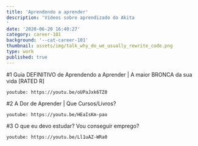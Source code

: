 ```yaml
---
title: 'Aprendendo a aprender'
description: 'Vídeos sobre aprendizado do Akita
'
date: '2020-06-20 16:40:27'
category: career-101
background: '--cat-career-101'
thumbnail: assets/img/talk_why_do_we_usually_rewrite_code.png
type: work
published: true
---
```


#1 Guia DEFINITIVO de Aprendendo a Aprender | A maior BRONCA da sua vida [RATED R]

`youtube: https://youtu.be/oUPaJxk6TZ0`

#2 A Dor de Aprender | Que Cursos/Livros?

`youtube: https://youtu.be/HEaIsKm-pao`

#3 O que eu devo estudar? Vou conseguir emprego?

`youtube: https://youtu.be/Ll1uAZ-WRa0`